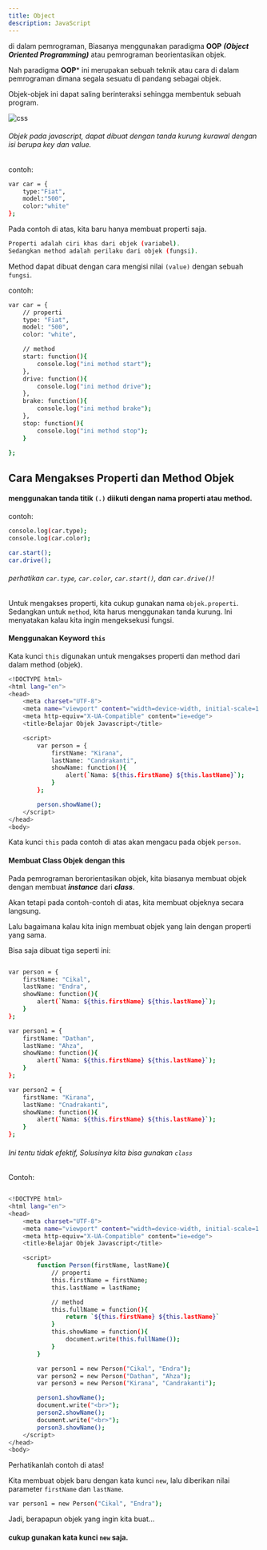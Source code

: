 ```yaml
---
title: Object
description: JavaScript
---
```



di dalam pemrograman, Biasanya menggunakan paradigma **OOP** ***(Object Oriented Programming)*** atau pemrograman beorientasikan objek.

Nah paradigma **OOP*** ini merupakan sebuah teknik atau cara di dalam pemrograman dimana segala sesuatu di pandang sebagai objek.

Objek-objek ini dapat saling berinteraksi sehingga membentuk sebuah program.


<img src={ferrari.src} alt="css" />

###### Objek pada javascript, dapat dibuat dengan tanda *kurung kurawal* dengan isi berupa *key* dan *value*.

contoh:

```sh
var car = {
    type:"Fiat", 
    model:"500", 
    color:"white"
};
```

Pada contoh di atas, kita baru hanya membuat properti saja.

```sh
Properti adalah ciri khas dari objek (variabel). 
Sedangkan method adalah perilaku dari objek (fungsi).
```

Method dapat dibuat dengan cara mengisi nilai ```(value)``` dengan sebuah ```fungsi```.

contoh:

```sh
var car = {
    // properti
    type: "Fiat", 
    model: "500", 
    color: "white",

    // method
    start: function(){
        console.log("ini method start");
    },
    drive: function(){
        console.log("ini method drive");
    },
    brake: function(){
        console.log("ini method brake");
    },
    stop: function(){
        console.log("ini method stop");
    }
    
};
```

## Cara Mengakses Properti dan Method Objek 

#### menggunakan tanda titik ```(.)``` diikuti dengan nama properti atau method.

contoh:

```sh
console.log(car.type);
console.log(car.color);

car.start();
car.drive();
```

###### perhatikan ```car.type```, ```car.color```, ```car.start()```, dan ```car.drive()```!

Untuk mengakses properti, kita cukup gunakan nama ```objek.properti```. Sedangkan untuk ```method```, kita harus menggunakan tanda kurung. 
Ini menyatakan kalau kita ingin mengeksekusi fungsi.

#### Menggunakan Keyword ```this```

Kata kunci ```this``` digunakan untuk mengakses properti dan method dari dalam method (objek).

```sh
<!DOCTYPE html>
<html lang="en">
<head>
    <meta charset="UTF-8">
    <meta name="viewport" content="width=device-width, initial-scale=1.0">
    <meta http-equiv="X-UA-Compatible" content="ie=edge">
    <title>Belajar Objek Javascript</title>

    <script>
        var person = {
            firstName: "Kirana",
            lastName: "Candrakanti",
            showName: function(){
                alert(`Nama: ${this.firstName} ${this.lastName}`);
            }
        };

        person.showName();
    </script>
</head>
<body>
```

Kata kunci ```this``` pada contoh di atas akan mengacu pada objek ```person```.

#### Membuat Class Objek dengan this

Pada pemrograman berorientasikan objek, kita biasanya membuat objek dengan membuat ***instance*** dari ***class***.

Akan tetapi pada contoh-contoh di atas, kita membuat objeknya secara langsung.

Lalu bagaimana kalau kita inign membuat objek yang lain dengan properti yang sama.

Bisa saja dibuat tiga seperti ini:

```sh

var person = {
    firstName: "Cikal",
    lastName: "Endra",
    showName: function(){
        alert(`Nama: ${this.firstName} ${this.lastName}`);
    }
};

var person1 = {
    firstName: "Dathan",
    lastName: "Ahza",
    showName: function(){
        alert(`Nama: ${this.firstName} ${this.lastName}`);
    }
};

var person2 = {
    firstName: "Kirana",
    lastName: "Cnadrakanti",
    showName: function(){
        alert(`Nama: ${this.firstName} ${this.lastName}`);
    }
};


```

###### Ini tentu tidak efektif, Solusinya kita bisa gunakan ```class```

Contoh:

```sh

<!DOCTYPE html>
<html lang="en">
<head>
    <meta charset="UTF-8">
    <meta name="viewport" content="width=device-width, initial-scale=1.0">
    <meta http-equiv="X-UA-Compatible" content="ie=edge">
    <title>Belajar Objek Javascript</title>

    <script>
        function Person(firstName, lastName){
            // properti
            this.firstName = firstName;
            this.lastName = lastName;

            // method
            this.fullName = function(){
                return `${this.firstName} ${this.lastName}`
            }
            this.showName = function(){
                document.write(this.fullName());
            }
        }

        var person1 = new Person("Cikal", "Endra");
        var person2 = new Person("Dathan", "Ahza");
        var person3 = new Person("Kirana", "Candrakanti");

        person1.showName();
        document.write("<br>");
        person2.showName();
        document.write("<br>");
        person3.showName();
    </script>
</head>
<body>
```

Perhatikanlah contoh di atas!

Kita membuat objek baru dengan kata kunci ```new```, lalu diberikan nilai parameter ```firstName``` dan ```lastName```.

```sh
var person1 = new Person("Cikal", "Endra");
```

Jadi, berapapun objek yang ingin kita buat…

#### cukup gunakan kata kunci ```new``` saja.